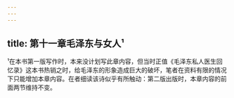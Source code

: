 ```yaml
---
---
---
```

title: 第十一章毛泽东与女人¹
---



¹在本书第一版写作时，本来没计划写此章内容，但当时正值《毛泽东私人医生回忆录》这本书热销之时，给毛泽东的形象造成巨大的破坏，笔者在资料有限的情况下只能增加本章内容。在者细读该诗似乎有所触动：第二版出版时，本章内容的前面两节维持不变。